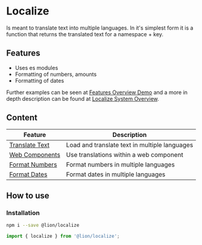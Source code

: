 
<Meta title="Localize/Intro" />

# Localize

Is meant to translate text into multiple languages.
In it's simplest form it is a function that returns the translated text for a namespace + key.

## Features

- Uses es modules
- Formatting of numbers, amounts
- Formatting of dates

Further examples can be seen at [Features Overview Demo](?path=/docs/localize-intro--page) and a more in depth description can be found at [Localize System Overview](?path=/docs/localize-system-overview--page).

## Content

| Feature                                                               | Description                                            |
| --------------------------------------------------------------------- | ------------------------------------------------------ |
| [Translate Text](?path=/docs/localize-text--default-storys)           | Load and translate text in multiple languages          |
| [Web Components](?path=/docs/localize-web-components--default-story)  | Use translations within a web component                |
| [Format Numbers](?path=/docs/localize-numbers--formatting)           | Format numbers in multiple languages                   |
| [Format Dates](?path=/docs/localize-dates--formatting)             | Format dates in multiple languages                   |

## How to use

### Installation

```sh
npm i --save @lion/localize
```

```js
import { localize } from '@lion/localize';
```

